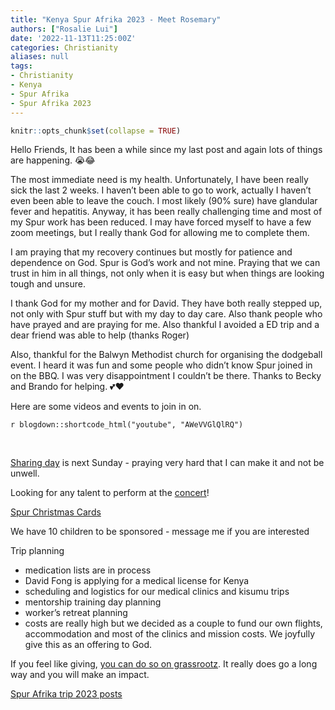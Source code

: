 ```yaml
---
title: "Kenya Spur Afrika 2023 - Meet Rosemary"
authors: ["Rosalie Lui"]
date: '2022-11-13T11:25:00Z'
categories: Christianity
aliases: null
tags:
- Christianity
- Kenya
- Spur Afrika
- Spur Afrika 2023
---
```


```r
knitr::opts_chunk$set(collapse = TRUE)
```

Hello Friends, It has been a while since my last post and again lots of things are happening.
😭😂

The most immediate need is my health. Unfortunately, I have been really sick the last 2 weeks. I haven't been able to go to work, actually I haven't even been able to leave the couch. I most likely (90% sure) have glandular fever and hepatitis. Anyway, it has been really challenging time and most of my Spur work has been reduced. I may have forced myself to have a few zoom meetings, but I really thank God for allowing me to complete them.

I am praying that my recovery continues but mostly for patience and dependence on God. Spur is God's work and not mine. Praying that we can trust in him in all things, not only when it is easy but when things are looking tough and unsure.

I thank God for my mother and for David. They have both really stepped up, not only with Spur stuff but with my day to day care. Also thank people who have prayed and are praying for me. Also thankful I avoided a ED trip and a dear friend was able to help (thanks Roger)

Also, thankful for the Balwyn Methodist church for organising the dodgeball event. I heard it was fun and some people who didn't know Spur joined in on the BBQ. I was very disappointment I couldn't be there. Thanks to Becky and Brando for helping.
💕❤️

Here are some videos and events to join in on.

`r blogdown::shortcode_html("youtube", "AWeVVGlQlRQ")`

<br/>

[Sharing day](https://fb.me/e/1VkIO80gf) is next Sunday - praying very hard that I can make it and not be unwell.

Looking for any talent to perform at the [concert](https://fb.me/e/2sfYmiMVA)!

[Spur Christmas Cards](https://spurafrika.bigcartel.com/)

We have 10 children to be sponsored - message me if you are interested

Trip planning

* medication lists are in process
* David Fong is applying for a medical license for Kenya
* scheduling and logistics for our medical clinics and kisumu trips
* mentorship training day planning
* worker's retreat planning
* costs are really high but we decided as a couple to fund our own flights, accommodation and most of the clinics and mission costs. We joyfully give this as an offering to God.

If you feel like giving, [you can do so on grassrootz](https://spurafrika.grassrootz.com/spur-afrika-general-donations/donate?fbclid=IwAR3ZSHTpJXUd4Lq6zXbaBnoUbUilVfBpnqqe0NjnbaPHKy16MdRj-Iyzuho). It really does go a long way and you will make an impact.

[Spur Afrika trip 2023 posts](/spurafrika2023/)